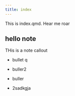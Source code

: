 ```yaml
---
title: index
---
```


This is index.qmd. Hear me roar

::: callout-note
## hello note

THis is a note callout
:::

-   bullet q

-   buller2

-   buller

-   2sadkgja
